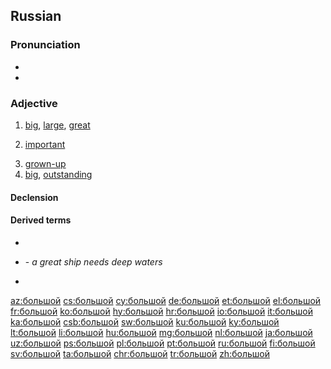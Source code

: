 ==Russian==

===Pronunciation===
* {{IPA|[bɐlʲˈʂoj]|lang=ru}}
* {{audio|Ru-большой.ogg|Audio|lang=ru}}

===Adjective===
{{ru-adj|большо́й|бо́льше|comp2=бо́льший|наибо́льший}}

# [[big]], [[large]], [[great]]
#: {{ux|ru|большой [[зал]]|large hall|inline=1}}
#: {{ux|ru|большая [[буква]]|[[capital letter]]|inline=1}}
#: {{ux|ru|большая [[дорога]]|highroad, highway, main road|inline=1}}
#: {{ux|ru|большой [[мальчик]]|[[big]] [[boy]]|inline=1}}
#: {{ux|ru|большая [[Москва]]|[[Greater]] [[Moscow]]|inline=1}}
#: {{ux|ru|большой [[Лондон]]|Greater London|inline=1}}
#: {{ux|ru|большой [[палец]] [[правый|правой]] [[рука|руки]]|[[right]] [[thumb]]|inline=1}}
#: {{ux|ru|большой [[палец]] левой ноги|left big toe|inline=1}}
#: {{ux|ru|большой [[театр]]|[[Bolshoi]] [[theatre|Theatre]]|inline=1}}
#: {{ux|ru|большое [[спасибо]]|[[thank you very much]], [[greeting]]s|inline=1}}
#: {{ux|ru|большой [[спорт]]|[[big-time]] [[sport]]s|inline=1}}
#: {{ux|ru|большая [[разница]]|[[great]] [[difference]]|inline=1}}
#: {{ux|ru|большая [[победа]]|great [[victory]]|inline=1}}
#: {{ux|ru|большое [[число]]|great / large number|inline=1}}
#: {{ux|ru|большой [[промежуток]]|wide interval|inline=1}}
#: {{ux|ru|большое [[знакомство]]|wide range of acquaintances|inline=1}}
# [[important]]
#: {{ux|ru|большой [[начальник]]|(colloq.) [[big shot]], [[honcho]]|inline=1}}
# [[grown-up]]
# [[big]], [[outstanding]]
#: {{ux|ru|большой [[любитель]]|big [[fan#English|fan]]|inline=1}}
#: {{ux|ru|большой [[лгун]]|big [[liar#English|liar]]|inline=1}}

====Declension====
{{ru-adj-table|больш|ой|вели́к|велико́|велика́|велики́}}
{{ru-adj-old|больш|ой|вели́къ|велико́|велика́|велики́}}

====Derived terms====
* {{l|ru|де́лать больши́е глаза́}}
* {{l|ru|большо́му кораблю́ большо́е пла́вание}} - ''a great ship needs deep waters''
* {{l|ru|большо́й пожа́р|g=m}}

[[az:большой]]
[[cs:большой]]
[[cy:большой]]
[[de:большой]]
[[et:большой]]
[[el:большой]]
[[fr:большой]]
[[ko:большой]]
[[hy:большой]]
[[hr:большой]]
[[io:большой]]
[[it:большой]]
[[ka:большой]]
[[csb:большой]]
[[sw:большой]]
[[ku:большой]]
[[ky:большой]]
[[lt:большой]]
[[li:большой]]
[[hu:большой]]
[[mg:большой]]
[[nl:большой]]
[[ja:большой]]
[[uz:большой]]
[[ps:большой]]
[[pl:большой]]
[[pt:большой]]
[[ru:большой]]
[[fi:большой]]
[[sv:большой]]
[[ta:большой]]
[[chr:большой]]
[[tr:большой]]
[[zh:большой]]